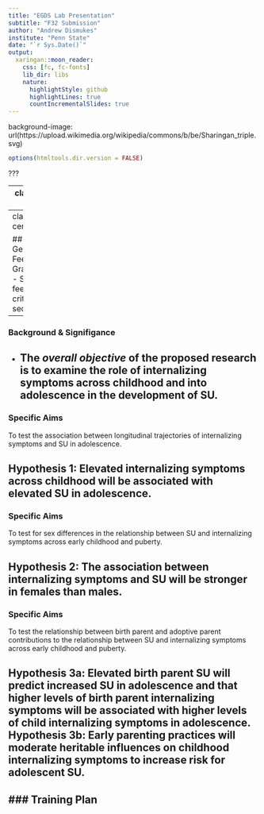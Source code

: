 ```yaml
---
title: "EGDS Lab Presentation"
subtitle: "F32 Submission"
author: "Andrew Dismukes"
institute: "Penn State"
date: "`r Sys.Date()`"
output:
  xaringan::moon_reader:
    css: [fc, fc-fonts]
    lib_dir: libs
    nature:
      highlightStyle: github
      highlightLines: true
      countIncrementalSlides: true
---
```


background-image: url(https://upload.wikimedia.org/wikipedia/commons/b/be/Sharingan_triple.svg)

```r
options(htmltools.dir.version = FALSE)
```

???

---
class: center, middle

## Introduction



---
class: inverse, center

## Goals
- General Feedback
- Grantsmanship
- Specific feedback on critical sections
---

### Background & Signifigance
- The *overall objective* of the proposed research is to examine the role of internalizing symptoms across childhood and into adolescence in the development of SU.
---

### Specific Aims

To test the association between longitudinal trajectories of internalizing symptoms and SU in adolescence. 

**Hypothesis 1: Elevated internalizing symptoms across childhood will be associated with elevated SU in adolescence.**
---

### Specific Aims
To test for sex differences in the relationship between SU and internalizing symptoms across early childhood and puberty. 

**Hypothesis 2: The association between internalizing symptoms and SU will be stronger in females than males.**
---

### Specific Aims
 To test the relationship between birth parent and adoptive parent contributions to the relationship between SU and internalizing symptoms across early childhood and puberty. 
 
 **Hypothesis 3a: Elevated birth parent SU will predict increased SU in adolescence and that higher levels of birth parent internalizing symptoms will be associated with higher levels of child internalizing symptoms in adolescence. Hypothesis 3b: Early parenting practices will moderate heritable influences on childhood internalizing symptoms to increase risk for adolescent SU.**
---
### Training Plan 
--